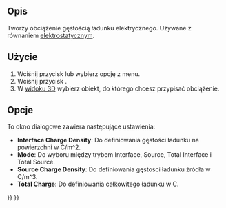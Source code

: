 <languages/>

{{Docnav/pl
|[[FEM_ConstraintMagnetization/pl|Warunek brzegowy magnetyzacji]]
|[[FEM_ConstraintInitialFlowVelocity/pl|Warunek początkowy prędkości przepływu]]
|[[FEM_Workbench/pl|środowisko pracy MES]]
|IconL=FEM_ConstraintMagnetization.svg
|IconR=FEM_ConstraintInitialFlowVelocity.svg
|IconC=Workbench_FEM.svg
}}

{{GuiCommandContainer|
{{GuiCommand/pl
|Name=FEM ConstraintElectricChargeDensity
|MenuLocation=Model → Warunki brzegowe elektromagnetyczne → Gęstość ładunku elektrycznego
|Workbenches=[[FEM_Workbench/pl|MES]]
|Version=1.1
|SeeAlso=[[FEM_Example_Capacitance_Two_Balls/pl|MES: Przykład pojemność dwóch kul]], [[FEM_tutorial/pl|Poradnik MES]]
}}
{{GuiCommandFemInfo/pl
|Solvers=Elmer
}}
}}

<span id="Description"></span>
==Opis==

Tworzy obciążenie gęstością ładunku elektrycznego. Używane z równaniem [[FEM_EquationElectrostatic/pl|elektrostatycznym]].

<span id="Usage"></span>
==Użycie==

# Wciśnij przycisk {{Button|[[Image:FEM_ConstraintElectricChargeDensity.svg|16px]] [[FEM_ElectricChargeDensity/pl|Gęstość ładunku elektrycznego]]}} lub wybierz opcję {{MenuCommand|Model → Warunki brzegowe elektromagnetyczne → [[Image:FEM_ConstraintElectricChargeDensity.svg|16px]] Gęstość ładunku elektrycznego}} z menu.
# Wciśnij przycisk {{Button|Dodaj}}.
# W [[3D_view/pl|widoku 3D]] wybierz obiekt, do którego chcesz przypisać obciążenie.

<span id="Options"></span>
==Opcje==

To okno dialogowe zawiera następujące ustawienia:

* '''Interface Charge Density''': Do definiowania gęstości ładunku na powierzchni w C/m^2.
* '''Mode''': Do wyboru między trybem Interface, Source, Total Interface i Total Source.
* '''Source Charge Density''': Do definiowania gęstości ładunku źródła w C/m^3.
* '''Total Charge''': Do definiowania całkowitego ładunku w C.

{{Docnav/pl
|[[FEM_ConstraintMagnetization/pl|Warunek brzegowy magnetyzacji]]
|[[FEM_ConstraintInitialFlowVelocity/pl|Warunek początkowy prędkości przepływu]]
|[[FEM_Workbench/pl|środowisko pracy MES]]
|IconL=FEM_ConstraintMagnetization.svg
|IconR=FEM_ConstraintInitialFlowVelocity.svg
|IconC=Workbench_FEM.svg
}}

{{FEM Tools navi{{#translation:}}}}
{{Userdocnavi{{#translation:}}}}